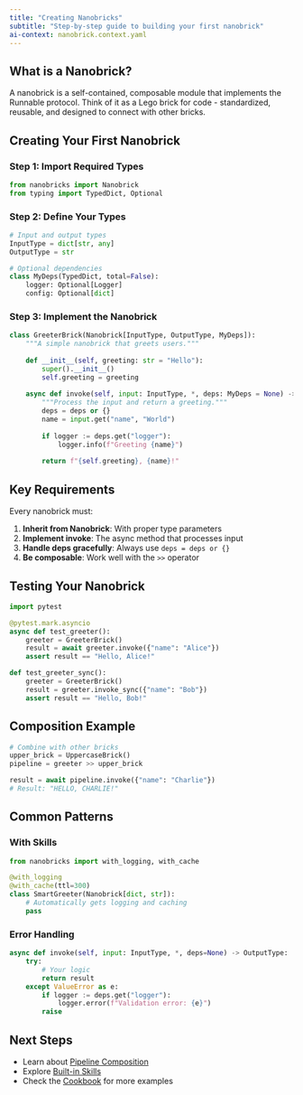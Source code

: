 ```yaml
---
title: "Creating Nanobricks"
subtitle: "Step-by-step guide to building your first nanobrick"
ai-context: nanobrick.context.yaml
---
```


## What is a Nanobrick?

A nanobrick is a self-contained, composable module that implements the Runnable protocol. Think of it as a Lego brick for code - standardized, reusable, and designed to connect with other bricks.

## Creating Your First Nanobrick

### Step 1: Import Required Types

```python
from nanobricks import Nanobrick
from typing import TypedDict, Optional
```

### Step 2: Define Your Types

```python
# Input and output types
InputType = dict[str, any]
OutputType = str

# Optional dependencies
class MyDeps(TypedDict, total=False):
    logger: Optional[Logger]
    config: Optional[dict]
```

### Step 3: Implement the Nanobrick

```python
class GreeterBrick(Nanobrick[InputType, OutputType, MyDeps]):
    """A simple nanobrick that greets users."""
    
    def __init__(self, greeting: str = "Hello"):
        super().__init__()
        self.greeting = greeting
    
    async def invoke(self, input: InputType, *, deps: MyDeps = None) -> OutputType:
        """Process the input and return a greeting."""
        deps = deps or {}
        name = input.get("name", "World")
        
        if logger := deps.get("logger"):
            logger.info(f"Greeting {name}")
        
        return f"{self.greeting}, {name}!"
```

## Key Requirements

Every nanobrick must:

1. **Inherit from Nanobrick**: With proper type parameters
2. **Implement invoke**: The async method that processes input
3. **Handle deps gracefully**: Always use `deps = deps or {}`
4. **Be composable**: Work well with the `>>` operator

## Testing Your Nanobrick

```python
import pytest

@pytest.mark.asyncio
async def test_greeter():
    greeter = GreeterBrick()
    result = await greeter.invoke({"name": "Alice"})
    assert result == "Hello, Alice!"

def test_greeter_sync():
    greeter = GreeterBrick()
    result = greeter.invoke_sync({"name": "Bob"})
    assert result == "Hello, Bob!"
```

## Composition Example

```python
# Combine with other bricks
upper_brick = UppercaseBrick()
pipeline = greeter >> upper_brick

result = await pipeline.invoke({"name": "Charlie"})
# Result: "HELLO, CHARLIE!"
```

## Common Patterns

### With Skills

```python
from nanobricks import with_logging, with_cache

@with_logging
@with_cache(ttl=300)
class SmartGreeter(Nanobrick[dict, str]):
    # Automatically gets logging and caching
    pass
```

### Error Handling

```python
async def invoke(self, input: InputType, *, deps=None) -> OutputType:
    try:
        # Your logic
        return result
    except ValueError as e:
        if logger := deps.get("logger"):
            logger.error(f"Validation error: {e}")
        raise
```

## Next Steps

- Learn about [Pipeline Composition](pipeline.qmd)
- Explore [Built-in Skills](superpowers.qmd)
- Check the [Cookbook](cookbook/index.qmd) for more examples